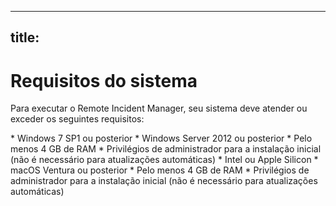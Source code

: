 
---
title: 
---

# Requisitos do sistema

Para executar o Remote Incident Manager, seu sistema deve atender ou exceder os seguintes requisitos:

<Windows>
  * Windows 7 SP1 ou posterior
  * Windows Server 2012 ou posterior
  * Pelo menos 4 GB de RAM
  * Privilégios de administrador para a instalação inicial (não é necessário para atualizações automáticas)
</Windows>

<MacOS>
  * Intel ou Apple Silicon
  * macOS Ventura ou posterior
  * Pelo menos 4 GB de RAM
  * Privilégios de administrador para a instalação inicial (não é necessário para atualizações automáticas)
</MacOS>
